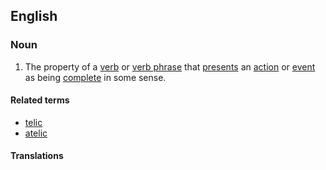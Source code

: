 ==English==
{{wikipedia}}

{{rfe}}
{{rfp}}

===Noun===
{{en-noun|telicities}}

# {{linguistics}} The property of a [[verb]] or [[verb phrase]] that [[present]]s an [[action]] or [[event]] as being [[complete]] in some sense.

====Related terms====
* [[telic]]
* [[atelic]]

====Translations====
{{trans-top|presenting an action or event as complete}}
{{trans-mid}}
{{trans-bottom}}